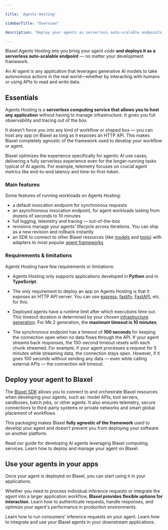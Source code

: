 ```yaml
---

title: 'Agents Hosting'

sidebarTitle: "Overview"

description: 'Deploy your agents as serverless auto-scalable endpoints.'

---
```


Blaxel Agents Hosting lets you bring your agent code **and deploys it as a serverless auto-scalable endpoint** — no matter your development framework. 

An *AI agent* is any application that leverages generative AI models to take autonomous actions in the real world—whether by interacting with humans or using APIs to read and write data. 

## Essentials

Agents Hosting is a **serverless computing service that allows you to host any application** without having to manage infrastructure. It gives you full observability and tracing out of the box.

It doesn't force you into any kind of workflow or shaped box — you can host any app on Blaxel as long as it exposes an HTTP API. This makes Blaxel completely agnostic of the framework used to develop your workflow or agent.

Blaxel optimizes the experience specifically for agentic AI use cases, delivering a fully serverless experience even for the longer-running tasks typical of AI agents. For example, telemetry focuses on crucial agent metrics like end-to-end latency and time-to-first-token. 

### Main features

Some features of running workloads on Agents Hosting:

- a default invocation endpoint for synchronous requests
- an asynchronous invocation endpoint, for agent workloads lasting from dozens of seconds to 10 minutes
- full logging, telemetry and tracing — out-of-the-box
- revisions manage your agents’ lifecycle across iterations. You can ship as a new revision and rollback instantly
- an SDK to connect to other Blaxel resources (like [models](../Models/Overview) and [tools](../Functions/Overview)) with adapters to most popular [agent frameworks](../Frameworks/Overview)

### Requirements & limitations

Agents Hosting have few requirements or limitations:

- Agents Hosting only supports applications developed in **Python** and in **TypeScript**.
- The only requirement to deploy an app on Agents Hosting is that it exposes an HTTP API server. You can use [express](https://expressjs.com/), [fastify](https://fastify.dev/), [FastAPI](https://fastapi.tiangolo.com/), etc. for this.

- Deployed agents have a runtime limit after which executions time out. This timeout duration is determined by your chosen [infrastructure generation](../Infrastructure/Gens). For Mk 2 generation, the **maximum timeout is 10 minutes**.

- The synchronous endpoint has a timeout of **100 seconds** for keeping the connection open when no data flows through the API. If your agent streams back responses, the 100-second timeout resets with each chunk streamed. For example, if your agent processes a request for 5 minutes while streaming data, the connection stays open. However, if it goes 100 seconds without sending any data — even while calling external APIs — the connection will timeout.

## Deploy your agent to Blaxel

The [Blaxel SDK](../sdk-reference/introduction) allows you to connect to and orchestrate Blaxel resources when developing your agents, such as: model APIs, tool servers, sandboxes, batch jobs, or other agents. It also ensures telemetry, secure connections to third-party systems or private networks and smart global placement of workflows.

This packaging makes Blaxel **fully agnostic of the framework** used to develop your agent and doesn’t prevent you from deploying your software on another platform.

<Card title="Develop an agent using Blaxel resources" icon="robot" href="/Agents/Develop-an-agent">
Read our guide for developing AI agents leveraging Blaxel computing services.
</Card>

<Card title="Deploy an agent on Blaxel" icon="rocket" href="/Agents/Deploy-an-agent">
Learn how to deploy and manage your agent on Blaxel.
</Card>

## Use your agents in your apps

Once your agent is deployed on Blaxel, you can start using it in your applications. 

Whether you need to process individual inference requests or integrate the agent into a larger application workflow, **Blaxel provides flexible options for interaction**. Learn how to authenticate requests, handle responses, and optimize your agent's performance in production environments.

<CardGroup cols={2}>

<Card title="Query agents" icon="bolt" href="/Agents/Query-agents">
Learn how to run consumers’ inference requests on your agent. 
</Card>

<Card title="Integrate in apps" icon="display" href="/Agents/Integrate-in-apps">
Learn how to integrate and use your Blaxel agents in your downstream applications . 
</Card>

</CardGroup>
